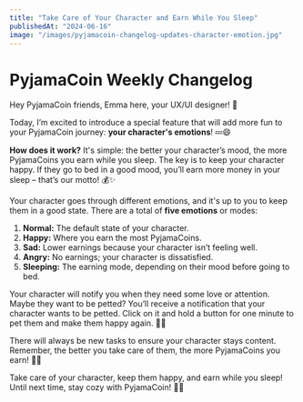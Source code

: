 ```yaml
---
title: "Take Care of Your Character and Earn While You Sleep"
publishedAt: "2024-06-16"
image: "/images/pyjamacoin-changelog-updates-character-emotion.jpg"
---
```


# PyjamaCoin Weekly Changelog

Hey PyjamaCoin friends, Emma here, your UX/UI designer! 🌟

Today, I’m excited to introduce a special feature that will add more fun to your PyjamaCoin journey: **your character's emotions**! 💤😄

**How does it work?** It's simple: the better your character’s mood, the more PyjamaCoins you earn while you sleep. The key is to keep your character happy. If they go to bed in a good mood, you’ll earn more money in your sleep – that’s our motto! 💰✨

Your character goes through different emotions, and it's up to you to keep them in a good state. There are a total of **five emotions** or modes:

1. **Normal:** The default state of your character.
2. **Happy:** Where you earn the most PyjamaCoins.
3. **Sad:** Lower earnings because your character isn’t feeling well.
4. **Angry:** No earnings; your character is dissatisfied.
5. **Sleeping:** The earning mode, depending on their mood before going to bed.

Your character will notify you when they need some love or attention. Maybe they want to be petted? You’ll receive a notification that your character wants to be petted. Click on it and hold a button for one minute to pet them and make them happy again. 🐾💖

There will always be new tasks to ensure your character stays content. Remember, the better you take care of them, the more PyjamaCoins you earn! 💼✨

Take care of your character, keep them happy, and earn while you sleep! Until next time, stay cozy with PyjamaCoin! 🛌💤

